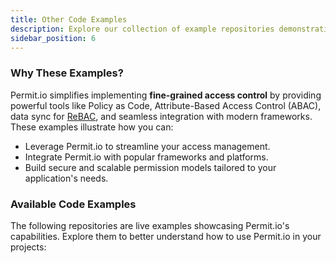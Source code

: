 ```yaml
---
title: Other Code Examples
description: Explore our collection of example repositories demonstrating Permit.io integration
sidebar_position: 6
---
```

### Why These Examples?

Permit.io simplifies implementing **fine-grained access control** by providing powerful tools like Policy as Code, Attribute-Based Access Control (ABAC), data sync for [ReBAC](https://docs.permit.io/how-to/build-policies/rebac/overview), and seamless integration with modern frameworks. These examples illustrate how you can:

- Leverage Permit.io to streamline your access management.
- Integrate Permit.io with popular frameworks and platforms.
- Build secure and scalable permission models tailored to your application's needs.

### Available Code Examples

The following repositories are live examples showcasing Permit.io's capabilities. Explore them to better understand how to use Permit.io in your projects:


<GitHubExamples />
